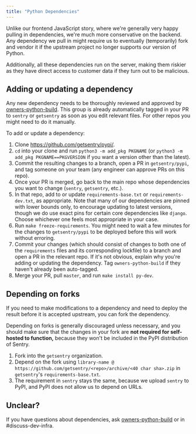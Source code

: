 ```yaml
---
title: "Python Dependencies"
---
```


Unlike our frontend JavaScript story, where we're generally very happy pulling in dependencies, we're much more conservative on
the backend. Any dependency we pull in might require us to eventually (temporarily) fork and vendor it if the upstream
project no longer supports our version of Python.

Additionally, all these dependencies run on the server, making them riskier as they have direct access to customer
data if they turn out to be malicious.

## Adding or updating a dependency

Any new dependency needs to be thoroughly reviewed and approved by [owners-python-build](https://github.com/orgs/getsentry/teams/owners-python-build/members). This group is already automatically tagged in your PR to `sentry` or `getsentry` as soon as you edit relevant files. For other repos you might need to do it manually.

To add or update a dependency:

1. Clone https://github.com/getsentry/pypi/.
2. `cd` into your clone and run `python3 -m add_pkg PKGNAME` (or `python3 -m add_pkg PKGNAME==PKGVERSION` if you want a version other than the latest).
3. Commit the resulting changes to a branch, open a PR in `getsentry/pypi`, and tag someone on your team (any engineer can approve PRs on this repo).
4. Once your PR is merged, go back to the main repo whose dependencies you want to change (`sentry`, `getsentry`, etc.).
5. In that repo, add to or update `requirements-base.txt` or `requirements-dev.txt`, as appropriate. Note that many of our dependencies are pinned with lower bounds only, to encourage updating to latest versions, though we do use exact pins for certain core dependencies like `django`. Choose whichever one feels most appropriate in your case.
6. Run `make freeze-requirements`. You might need to wait a few minutes for the changes to `getsentry/pypi` to be deployed before this will work without erroring.
7. Commit your changes (which should consist of changes to both one of the `requirements` files and its corresponding lockfile) to a branch and open a PR in the relevant repo. If it's not obvious, explain why you're adding or updating the dependency. Tag `owners-python-build` if they haven't already been auto-tagged.
8. Merge your PR, pull `master`, and run `make install py-dev`.

## Depending on forks

If you need to make modifications to a dependency and need to deploy the result
before it is accepted upstream, you can fork the dependency.

Depending on forks is generally discouraged unless necessary, and you should
make sure that the changes in your fork are **not required for self-hosted to
function,** because they won't be included in the PyPI distribution of Sentry.

1. Fork into the `getsentry` organization.
2. Depend on the fork using `library-name @ https://github.com/getsentry/<repo>/archive/<40 char sha>.zip` in `getsentry`'s `requirements-base.txt`.
3. The requirement in `sentry` stays the same, because we upload `sentry` to PyPI, and PyPI does not allow us to depend on URLs.

## Unclear?

If you have questions about dependencies, ask [owners-python-build](https://github.com/orgs/getsentry/teams/owners-python-build/members) or in #discuss-dev-infra.
